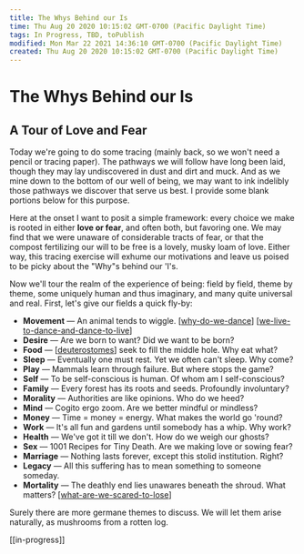 ```yaml
---
title: The Whys Behind our Is
time: Thu Aug 20 2020 10:15:02 GMT-0700 (Pacific Daylight Time)
tags: In Progress, TBD, toPublish
modified: Mon Mar 22 2021 14:36:10 GMT-0700 (Pacific Daylight Time)
created: Thu Aug 20 2020 10:15:02 GMT-0700 (Pacific Daylight Time)
---
```


# The Whys Behind our Is

## A Tour of Love and Fear

Today we're going to do some tracing (mainly back, so we won't need a pencil or tracing paper). The pathways we will follow have long been laid, though they may lay undiscovered in dust and dirt and muck. And as we mine down to the bottom of our well of being, we may want to ink indelibly those pathways we discover that serve us best. I provide some blank portions below for this purpose.

Here at the onset I want to posit a simple framework: every choice we make is rooted in either **love or fear**, and often both, but favoring one. We may find that we were unaware of considerable tracts of fear, or that the compost fertilizing our will to be free is a lovely, musky loam of love. Either way, this tracing exercise will exhume our motivations and leave us poised to be picky about the "Why"s behind our 'I's.

Now we'll tour the realm of the experience of being: field by field, theme by theme, some uniquely human and thus imaginary, and many quite universal and real. First, let's give our fields a quick fly-by:

- **Movement** — An animal tends to wiggle. [[why-do-we-dance]] [[we-live-to-dance-and-dance-to-live]]
- **Desire** — Are we born to want? Did we want to be born?
- **Food** — [[deuterostomes]] seek to fill the middle hole. Why eat what?
- **Sleep** — Eventually one must rest. Yet we often can't sleep. Why come?
- **Play** — Mammals learn through failure. But where stops the game?
- **Self** — To be self-conscious is human. Of whom am I self-conscious?
- **Family** — Every forest has its roots and seeds. Profoundly involuntary?
- **Morality** — Authorities are like opinions. Who do we heed?
- **Mind** — Cogito ergo zoom. Are we better mindful or mindless?
- **Money** — Time = money = energy. What makes the world go 'round?
- **Work** — It's all fun and gardens until somebody has a whip. Why work?
- **Health** — We've got it till we don't. How do we weigh our ghosts?
- **Sex** — 1001 Recipes for Tiny Death. Are we making love or sowing fear?
- **Marriage** — Nothing lasts forever, except this stolid institution. Right?
- **Legacy** — All this suffering has to mean something to someone someday.
- **Mortality** — The deathly end lies unawares beneath the shroud. What matters? [[what-are-we-scared-to-lose]]

Surely there are more germane themes to discuss. We will let them arise naturally, as mushrooms from a rotten log.

[[in-progress]]

[//begin]: # "Autogenerated link references for markdown compatibility"
[why-do-we-dance]: why-do-we-dance "Why do we dance?"
[we-live-to-dance-and-dance-to-live]: we-live-to-dance-and-dance-to-live "We live to dance and dance to live"
[deuterostomes]: ../remember/deuterostomes "Deuterostomes"
[what-are-we-scared-to-lose]: what-are-we-scared-to-lose "What are we scared to lose?"
[//end]: # "Autogenerated link references"
